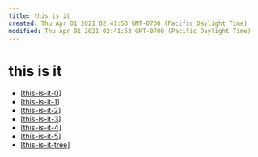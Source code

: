 ```yaml
---
title: this is it
created: Thu Apr 01 2021 02:41:53 GMT-0700 (Pacific Daylight Time)
modified: Thu Apr 01 2021 02:41:53 GMT-0700 (Pacific Daylight Time)
---
```


# this is it

- [[this-is-it-0]]
- [[this-is-it-1]]
- [[this-is-it-2]]
- [[this-is-it-3]]
- [[this-is-it-4]]
- [[this-is-it-5]]
- [[this-is-it-tree]]



[//begin]: # "Autogenerated link references for markdown compatibility"
[this-is-it-0]: this-is-it/this-is-it-0 "this is it"
[this-is-it-1]: this-is-it/this-is-it-1 "this is it"
[this-is-it-2]: this-is-it/this-is-it-2 "this is it"
[this-is-it-3]: this-is-it/this-is-it-3 "this is it"
[this-is-it-4]: this-is-it/this-is-it-4 "this is it"
[this-is-it-5]: this-is-it/this-is-it-5 "this is it"
[this-is-it-tree]: ../areas/poetry/bemused/this-is-it-tree "this is it"
[//end]: # "Autogenerated link references"